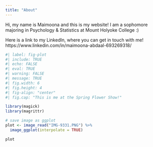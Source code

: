 ```yaml
---
title: "About"
---
```


Hi, my name is Maimoona and this is my website! I am a sophomore majoring in Psychology & Statistics at Mount Holyoke College :) 

Here is a link to my LinkedIn, where you can get in touch with me! https://www.linkedin.com/in/maimoona-abdaal-693269318/

```r
#| label: fig-plot
#| include: TRUE
#| echo: FALSE
#| eval: TRUE
#| warning: FALSE
#| message: TRUE
#| fig.width: 6
#| fig.height: 4
#| fig-align: "center"
#| fig.cap: "This is me at the Spring Flower Show!"

library(magick)
library(magrittr)

# save image as ggplot
plot <- image_read("IMG-9331.PNG") %>% 
  image_ggplot(interpolate = TRUE)

plot
```

